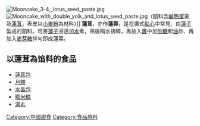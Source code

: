 {{Unreferenced|time=2022-06-03T07:56:44+00:00}}
[[File:Mooncake_3-4,_lotus_seed_paste.jpg|thumb]]
[[File:Mooncake_with_double_yolk_and_lotus_seed_paste.jpg|thumb]]（餡料含[[鹹鴨蛋|鹹鴨蛋]]黃及[[蓮茸|蓮茸]]，表皮以[[小麥粉|小麥粉]]為材料）]]
'''蓮茸'''，亦作'''蓮蓉'''，是在廣式[[點心|點心]]中常見、由[[蓮子|蓮子]]製成的餡料。可將[[蓮子|蓮子]]浸透加[[水|水]]煮，熟後隔水擣碎，再放入[[鑊|鑊]]中加[[砂糖|砂糖]]和[[油|油]]炒、再加入[[麥芽糖|麥芽糖]]拌勻即成蓮蓉。

==以蓮茸為馅料的食品==
*[[蓮茸包|蓮茸包]]
*[[月餅|月餅]]
*[[水晶包|水晶包]]
*[[糯米糍|糯米糍]]
*[[湯丸|湯丸]]

{{Dessert-stub}}

[[Category:中國甜食|Category:中國甜食]]
[[Category:食品原料|Category:食品原料]]